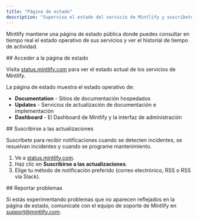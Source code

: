 ```yaml
---
title: "Página de estado"
description: "Supervisa el estado del servicio de Mintlify y suscríbete para recibir actualizaciones sobre incidentes"
---
```


Mintlify mantiene una página de estado pública donde puedes consultar en tiempo real el estado operativo de sus servicios y ver el historial de tiempo de actividad.

<div id="accessing-the-status-page">
  ## Acceder a la página de estado
</div>

Visita [status.mintlify.com](https://status.mintlify.com) para ver el estado actual de los servicios de Mintlify.

La página de estado muestra el estado operativo de:

- **Documentation** - Sitios de documentación hospedados
- **Updates** - Servicios de actualización de documentación e implementación
- **Dashboard** - El Dashboard de Mintlify y la interfaz de administración

<div id="subscribing-to-updates">
  ## Suscribirse a las actualizaciones
</div>

Suscríbete para recibir notificaciones cuando se detecten incidentes, se resuelvan incidentes y cuando se programe mantenimiento.

1. Ve a [status.mintlify.com](https://status.mintlify.com).
2. Haz clic en **Suscribirse a las actualizaciones**.
3. Elige tu método de notificación preferido (correo electrónico, RSS o RSS vía Slack).

<div id="reporting-issues">
  ## Reportar problemas
</div>

Si estás experimentando problemas que no aparecen reflejados en la página de estado, comunícate con el equipo de soporte de Mintlify en [support@mintlify.com](mailto:support@mintlify.com).